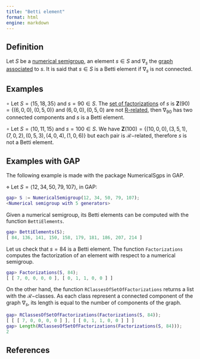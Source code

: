```yaml
---
title: "Betti element"
format: html
engine: markdown
---
```


## Definition

Let $S$ be a [numerical semigroup](../Basic-concepts/Numerical-semigroup.qmd), an element $s \in S$ and $\nabla_s$ the [graph associated](Graph-associated-to-an-element.qmd) to $s$. It is said that $s \in S$ is a Betti element if $\nabla_s$ is not connected.

## Examples

$\circ$ Let $S = \langle 15, 18, 35 \rangle$ and $s = 90 \in S$. The [set of factorizations](Set-of-factorizations.qmd) of $s$ is $\mathbf{Z}(90) = \{(6,0,0), (0,5,0)\}$ and $(6,0,0), (0,5,0)$ are not [R-related](Factorizations-R-related.qmd), then $\nabla_{90}$ has two connected components and $s$ is a Betti element.

$\circ$ Let $S = \langle 10, 11, 15 \rangle$ and $s = 100 \in S$. We have $\mathbf{Z}(100) = \{ (10, 0, 0), (3, 5, 1), (7, 0, 2), (0, 5, 3), (4, 0, 4), (1, 0, 6) \}$ but each pair is $\mathcal{R}-$related, therefore $s$ is not a Betti element.

## Examples with GAP

The following example is made with the package NumericalSgps in GAP.

$\diamond$ Let $S = \langle 12, 34, 50, 79, 107 \rangle$, in GAP:

``` gap
gap> S := NumericalSemigroup(12, 34, 50, 79, 107);
<Numerical semigroup with 5 generators>
```

Given a numerical semigroup, its Betti elements can be computed with the function `BettiElements`.

``` gap
gap> BettiElements(S);
[ 84, 136, 141, 150, 158, 179, 181, 186, 207, 214 ]
```

Let us check that $s = 84$ is a Betti element. The function `Factorizations` computes the factorization of an element with respect to a numerical semigroup.

``` gap
gap> Factorizations(S, 84);
[ [ 7, 0, 0, 0, 0 ], [ 0, 1, 1, 0, 0 ] ]
```

On the other hand, the function `RClassesOfSetOfFactorizations` returns a list with the $\mathcal{R}-$classes. As each class represent a connected component of the graph $\nabla_s$, its length is equal to the number of components of the graph.

``` gap
gap> RClassesOfSetOfFactorizations(Factorizations(S, 84));
[ [ [ 7, 0, 0, 0, 0 ] ], [ [ 0, 1, 1, 0, 0 ] ] ]
gap> Length(RClassesOfSetOfFactorizations(Factorizations(S, 84)));
2
```

## References
